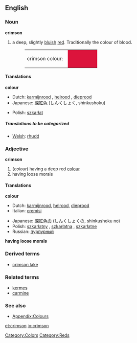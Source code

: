 {{wikipedia}}
==English==

===Noun===
'''crimson'''
#a deep, slightly [[blue|bluish]] [[red]]. Traditionally the colour of blood. 
#:<table><tr><td>crimson colour: &nbsp;</td><td bgcolor="#DC143C" width="80">&nbsp; </td></tr></table>

====Translations====
'''colour'''
{{top}}
*Dutch: [[karmijnrood]] {{n}}, [[helrood]] {{n}}, [[dieprood]] {{n}}
*Japanese: [[深紅色]] (しんくしょく, shinkushoku)
{{mid}}
*Polish: [[szkarłat]] {{m}}
{{bottom}}

=====Translations to be categorized=====
{{checktrans}}
<!--Remove this section once all of the translations below have been moved into the tables above.-->
*[[Welsh]]: [[rhudd]]

===Adjective===
'''crimson'''
#(''colour'') having a deep red [[color|colour]]
#having loose morals

====Translations====
'''colour'''
{{top}}
*Dutch: [[karmijnrood]], [[helrood]], [[dieprood]]
*Italian: [[cremisi]]
{{mid}}
*Japanese: [[深紅色]]の (しんくしょくの, shinkushoku no)
*Polish: [[szkarłatny]] {{m}}, [[szkarłatna]] {{f}}, [[szkarłatne]] {{n}}
*Russian: [[пурпурный]]
{{bottom}}

'''having loose morals'''
{{top}}
{{mid}}
{{bottom}}

===Derived terms===
*[[crimson lake]]

===Related terms===
*[[kermes]]
*[[carmine]]

===See also===
*[[Wiktionary_Appendix:Colours|Appendix:Colours]]

[[Category:Colors]]
[[Category:Reds]]

[[et:crimson]]
[[io:crimson]]